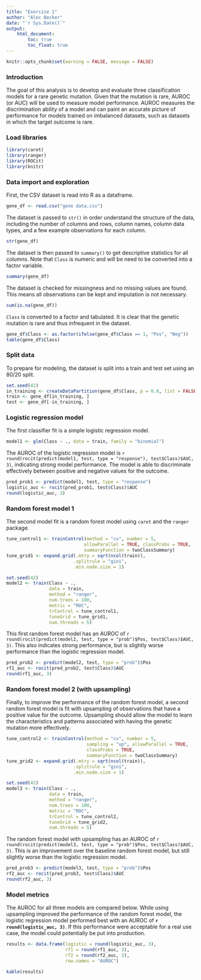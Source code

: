 ```yaml
---
title: "Exercise 1"
author: "Alec Becker"
date: "`r Sys.Date()`"
output: 
    html_document:
        toc: true
        toc_float: true
---
```


```r
knitr::opts_chunk$set(warning = FALSE, message = FALSE)
```

### Introduction

The goal of this analysis is to develop and evaluate three classification models for a rare genetic mutation. Given that the mutation is rare,
AUROC (or AUC) will be used to measure model performance. AUROC measures the discrimination ability of a model and can paint an accurate picture of performance for models
trained on imbalanced datasets, such as datasets in which the target outcome is rare.


### Load libraries
```r
library(caret)
library(ranger)
library(ROCit)
library(knitr)
```

### Data import and exploration

First, the CSV dataset is read into R as a dataframe.
```r
gene_df <- read.csv("gene data.csv")
```

The dataset is passed to `str()` in order understand the structure of the data, including the number of columns and rows, column names, column data types, and a few example observations for each column.
```r
str(gene_df)
```

The dataset is then passed to `summary()` to get descriptive statistics for all columns. Note that `Class` is numeric and will be need to be converted into a factor variable.
```r
summary(gene_df)
```

The dataset is checked for missingness and no missing values are found. This means all observations can be kept and imputation is not necessary.

```r
sum(is.na(gene_df))
```

`Class` is converted to a factor and tabulated. It is clear that the genetic mutation is rare and thus infrequent in the dataset.
```r
gene_df$Class <- as.factor(ifelse(gene_df$Class == 1, "Pos", "Neg"))
table(gene_df$Class)
```

### Split data

To prepare for modeling, the dataset is split into a train and test set using an 80/20 split.
```r
set.seed(42)
in_training <- createDataPartition(gene_df$Class, p = 0.8, list = FALSE)
train <- gene_df[in_training, ]
test <- gene_df[-in_training, ]
```

### Logistic regression model

The first classifier fit is a simple logistic regression model.
```r
model1 <- glm(Class ~ ., data = train, family = "binomial")
```

The AUROC of the logistic regression model is `r round(rocit(predict(model1, test, type = "response"), test$Class)$AUC, 3)`, indicating strong model performance. The model is able to discriminate effectively 
between positive and negative values for the outcome.
```r
pred_prob1 <- predict(model1, test, type = "response")
logistic_auc <- rocit(pred_prob1, test$Class)$AUC
round(logistic_auc, 3)
```

### Random forest model 1

The second model fit is a random forest model using `caret` and the `ranger` package. 
```r
tune_control1 <- trainControl(method = "cv", number = 5,
                             allowParallel = TRUE, classProbs = TRUE,
                             summaryFunction = twoClassSummary)
tune_grid1 <- expand.grid(.mtry = sqrt(ncol(train)),
                         .splitrule = "gini",
                         .min.node.size = 1)

set.seed(42)
model2 <- train(Class ~ .,
                data = train,
                method = "ranger",
                num.trees = 100,
                metric = "ROC",
                trControl = tune_control1,
                tuneGrid = tune_grid1,
                num.threads = 5)
```

This first random forest model has an AUROC of `r round(rocit(predict(model2, test, type = "prob")$Pos, test$Class)$AUC, 3)`. This also indicates strong performance, but is slightly worse performance than
the logistic regression model.
```r
pred_prob2 <- predict(model2, test, type = "prob")$Pos
rf1_auc <- rocit(pred_prob2, test$Class)$AUC
round(rf1_auc, 3)
```

### Random forest model 2 (with upsampling)

Finally, to improve the performance of the random forest model, a second random forest model is fit with upsampling of observations that have a positive value for the outcome. Upsampling should
allow the model to learn the characteristics and patterns associated with having the genetic mutation more effectively.
```r
tune_control2 <- trainControl(method = "cv", number = 5,
                              sampling = "up", allowParallel = TRUE,
                              classProbs = TRUE,
                              summaryFunction = twoClassSummary)
tune_grid2 <- expand.grid(.mtry = sqrt(ncol(train)),
                         .splitrule = "gini",
                         .min.node.size = 1)

set.seed(42)
model3 <- train(Class ~ .,
                data = train,
                method = "ranger",
                num.trees = 100,
                metric = "ROC",
                trControl = tune_control2,
                tuneGrid = tune_grid2,
                num.threads = 5)
```

The random forest model with upsampling has an AUROC of `r round(rocit(predict(model3, test, type = "prob")$Pos, test$Class)$AUC, 3)`. This is an improvement over the baseline random forest model, but still
slightly worse than the logistic regression model.
```r
pred_prob3 <- predict(model3, test, type = "prob")$Pos
rf2_auc <- rocit(pred_prob3, test$Class)$AUC
round(rf2_auc, 3)
```

### Model metrics

The AUROC for all three models are compared below. While using upsampling improved the performance of the random forest model, the logistic regression model performed best with an AUROC of
**`r round(logistic_auc, 3)`**. If this performance were acceptable for a real use case, the model could potentially be put into production.
```r
results <- data.frame(logistic = round(logistic_auc, 3),
                      rf1 = round(rf1_auc, 3),
                      rf2 = round(rf2_auc, 3),
                      row.names = "AUROC")

kable(results)
```